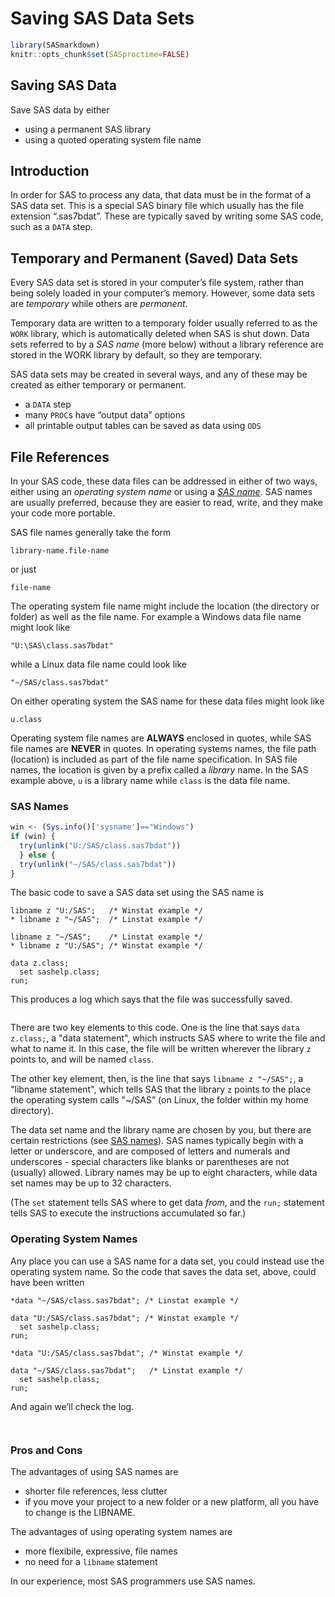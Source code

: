 # Saving SAS Data Sets

```r
library(SASmarkdown)
knitr::opts_chunk$set(SASproctime=FALSE)
```

::: {.callout-tip}
## Saving SAS Data

Save SAS data by either

- using a permanent SAS library
- using a quoted operating system file name
:::

## Introduction
In order for SAS to process any data, that data must be in the format
of a SAS data set.  This is a special SAS binary file which usually
has the file extension ".sas7bdat".  These are typically saved
by writing some SAS code, such as a `DATA` step.

## Temporary and Permanent (Saved) Data Sets
Every SAS data set is stored in your computer's
file system, rather than being solely loaded in your computer's
memory.  However, some data sets are *temporary*
while others are *permanent*. 

Temporary data are written
to a temporary folder usually referred to as the `WORK` library,
which is automatically deleted when SAS is shut down.  Data sets
referred to by a *SAS name* (more below) without a library
reference are stored in the WORK library by default, so they
are temporary.

SAS data sets may be created in several ways, and any of these
may be created as either temporary or permanent.

 - a `DATA` step
 - many `PROC`s have "output data" options
 - all printable output tables can be saved as data using `ODS`


## File References

In your SAS code, these data files can be addressed in
either of two ways, either using an *operating system
name* or using a [*SAS name*](https://documentation.sas.com/doc/en/pgmsascdc/9.4_3.5/lepg/p0ty0ux2rvfhx2n1wka6q16zgtj5.htm).
SAS names are usually preferred, because they are easier to
read, write, and they make your code more portable.

SAS file names generally take the form

```sas
library-name.file-name
```

or just

```sas
file-name
```

The operating system file
name might include the location (the directory or folder)
as well as the file name.  For example a Windows data
file name might look like

```sas
"U:\SAS\class.sas7bdat"
```

while a Linux data file name could look like

```sas
"~/SAS/class.sas7bdat"
```

On either operating system the SAS name for these
data files might look like

```sas
u.class
```

Operating system file names are **ALWAYS** enclosed in
quotes, while SAS file names are **NEVER** in quotes.
In operating systems names, the file path (location) is included
as part of the file name specification.  In SAS file
names, the location is given by a prefix called a
*library* name.  In the SAS example above, `u` is a library
name while `class` is the data file name.

### SAS Names

```r
win <- (Sys.info()['sysname']=="Windows")
if (win) {
  try(unlink("U:/SAS/class.sas7bdat"))
  } else {
  try(unlink("~/SAS/class.sas7bdat"))
}

```

The basic code to save a SAS data set using the SAS name is

```sas
libname z "U:/SAS";   /* Winstat example */
* libname z "~/SAS";  /* Linstat example */
```
```sas
libname z "~/SAS";    /* Linstat example */
* libname z "U:/SAS"; /* Winstat example */
```

```sas
data z.class;
  set sashelp.class;
run;
```

This produces a log which says
that the file was successfully saved.

```saslog
```

There
are two key elements to this code.  One is the line
that says `data z.class;`, a \"data statement\", which
instructs SAS where to write the file and what to name it.
In this case, the file will be written wherever the
library `z` points to, and will be named `class`.

The other key element, then, is the line that says
`libname z "~/SAS";`, a \"libname statement\", which
tells SAS that the library `z` points to the place
the operating system calls \"~/SAS" (on Linux, the
folder within my home directory).

The data set name and the library name are chosen by
you, but there are certain restrictions (see [SAS names](http://documentation.sas.com/?docsetId=lrcon&docsetTarget=p18cdcs4v5wd2dn1q0x296d3qek6.htm&docsetVersion=9.4&locale=en#p0v4w5zj1972man13kghfmmqec3s)).  SAS names typically begin with a letter
or underscore, and are composed of letters and numerals and
underscores - special characters like blanks or parentheses
are not (usually) allowed.  Library names may be up to
eight characters, while data set names may be up to 32
characters.

(The `set` statement tells SAS where to get data *from*, and 
the `run;` statement tells SAS to execute the instructions
accumulated so far.)

### Operating System Names
Any place you can use a SAS name for a data set, you could
instead use the operating system name.  So the code that
saves the data set, above, could have been written

```sas
*data "~/SAS/class.sas7bdat"; /* Linstat example */

data "U:/SAS/class.sas7bdat"; /* Winstat example */
  set sashelp.class;
run;
```
```sas
*data "U:/SAS/class.sas7bdat"; /* Winstat example */

data "~/SAS/class.sas7bdat";   /* Linstat example */
  set sashelp.class;
run;
```

And again we'll check the log.

```saslog
```
```saslog
```

### Pros and Cons
The advantages of using SAS names are

- shorter file references, less clutter
- if you move your project to a new folder or a new platform,
all you have to change is the LIBNAME.

The advantages of using operating system names are

- more flexibile, expressive, file names
- no need for a `libname` statement

In our experience, most SAS programmers use SAS names.